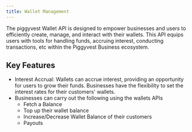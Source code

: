 ```yaml
---
title: Wallet Management 
---
```

The piggyvest Wallet API is designed to empower businesses and users to efficiently create, manage, and interact with their wallets. 
This API equips users with tools for handling funds, accruing interest, conducting transactions, etc within the Piggyvest Business ecosystem.

## Key Features

- Interest Accrual: Wallets can accrue interest, providing an opportunity for users to grow their funds. Businesses have the flexibility to set the interest rates for their customers' wallets.
- Businesses can carry out the following using the wallets APIs
    - Fetch a Balance
    - Top up their wallet balance
    - Increase/Decrease Wallet Balance of their customers
    - Payouts